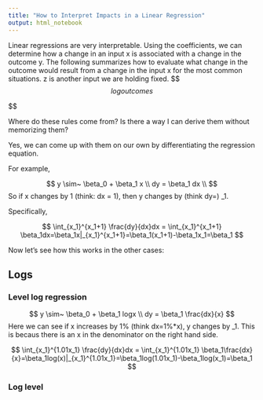 ```yaml
---
title: "How to Interpret Impacts in a Linear Regression"
output: html_notebook
---
```



Linear regressions are very interpretable. Using the coefficients, we can determine how a change in an input x is associated with a change in the outcome y. The following summarizes how to evaluate what change in the outcome would result from a change in the input x for the most common situations. z is another input we are holding fixed.
$$
\begin{aligned}

\text{simple}\\
y \sim~ \beta_0 + \beta_1 x  :& \text{ If }x\text{ increases by 1, it is associated with a } \beta_1 \text{ increase in } y \\
\text{log covariate} \\
y\sim~ \beta_0 + \beta_1 logx  :& \text{ If }x\text{ increases by 1%, it is associated with a } \frac{\beta_1}{100} \text{ increase in } y \\
\text{polynomial covariate}\\
y \sim~ \beta_0 + \beta_1 x + \beta_2 x^2  : & \text{ If }x\text{ increases by 1, it is associated with a } \beta_1+2\beta_2x \text{ increase in } y \\
\text{interaction}\\
y \sim~ \beta_0 + \beta_1 x + \beta_2 z + \beta_3 xz  : & \text{ If }x\text{ increases by 1, it is associated with a } \beta_1+\beta_3z \text{ increase in } y \\

\end{aligned}
$$
log outcomes
$$
\begin{aligned}

\text{simple}\\
logy \sim~ \beta_0 + \beta_1 x  :& \text{ If }x\text{ increases by 1, it is associated with a } 100\beta_1\% \text{ increase in } y \\
\text{log covariate} \\
logy\sim~ \beta_0 + \beta_1 logx  :& \text{ If }x\text{ increases by 1%, it is associated with a } \beta_1\% \text{ increase in } y \\
\text{polynomial covariate}\\
logy \sim~ \beta_0 + \beta_1 x + \beta_2 x^2  : & \text{ If }x\text{ increases by 1, it is associated with a } 100(\beta_1+2\beta_2x)\% \text{ increase in } y \\
\text{interaction}\\
logy \sim~ \beta_0 + \beta_1 x + \beta_2 z + \beta_3 xz  : & \text{ If }x\text{ increases by 1, it is associated with a } 100(\beta_1+\beta_3z)\% \text{ increase in } y \\

\end{aligned}
$$

Where do these rules come from? Is there a way I can derive them without memorizing them?

Yes, we can come up with them on our own by differentiating the regression equation.

For example,

$$
y \sim~ \beta_0 + \beta_1 x \\
dy = \beta_1 dx \\
$$
So if x changes by 1 (think: dx = 1), then y changes by (think dy=) \beta_1.

Specifically,

$$
\int_{x_1}^{x_1+1} \frac{dy}{dx}dx = \int_{x_1}^{x_1+1} \beta_1dx=\beta_1x|_{x_1}^{x_1+1}=\beta_1(x_1+1)-\beta_1x_1=\beta_1
$$

Now let's see how this works in the other cases:

## Logs

### Level log regression
$$
y \sim~ \beta_0 + \beta_1 logx \\
dy = \beta_1 \frac{dx}{x}
$$
Here we can see if x increases by 1% (think dx=1%*x), y changes by \beta_1. This is becaus there is an x in the denominator on the right hand side.

$$
\int_{x_1}^{1.01x_1} \frac{dy}{dx}dx = \int_{x_1}^{1.01x_1} \beta_1\frac{dx}{x}=\beta_1log(x)|_{x_1}^{1.01x_1}=\beta_1log(1.01x_1)-\beta_1log(x_1)=\beta_1
$$

### Log level





























